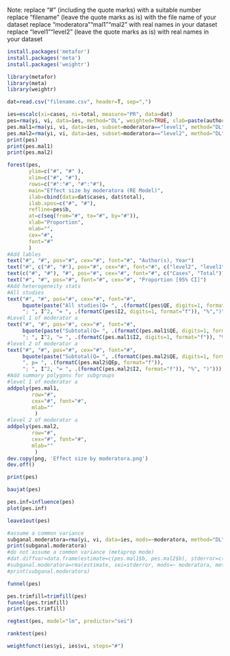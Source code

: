 Note: replace "#" (including the quote marks) with a suitable number
      replace "filename" (leave the quote marks as is) with the file name of your dataset
      replace "moderatora""mal1""mal2" with real names in your dataset
      replace "level1""level2" (leave the quote marks as is) with real names in your dataset
```r
install.packages('metafor')
install.packages('meta')
install.packages('weightr')
```
```r
library(metafor)
library(meta)
library(weightr)
```
```r
dat=read.csv("filename.csv", header=T, sep=",")
```
```r
ies=escalc(xi=cases, ni=total, measure="PR", data=dat) 
pes=rma(yi, vi, data=ies, method="DL", weighted=TRUE, slab=paste(author, year, sep=","))
pes.mal1=rma(yi, vi, data=ies, subset=moderatora=="level1", method="DL")
pes.mal2=rma(yi, vi, data=ies, subset=moderatora=="level2", method="DL")
print(pes)
print(pes.mal1)
print(pes.mal2)
```
```r
forest(pes,
       ylim=c("#", "#" ),
       xlim=c("#", "#"),
       rows=c("#":"#", "#":"#"),
       main="Effect size by moderatora (RE Model)",
       ilab=cbind(data=dat$cases, dat$total),
       ilab.xpos=c("#", "#"),
       refline=pes$b,
       at=c(seq(from="#", to="#", by="#")),
       xlab="Proportion",
       mlab="",
       cex="#",
       font="#"
       )
#Add lables
text("#", "#", pos="#", cex="#", font="#", "Author(s), Year")
text("#", c("#", "#"), pos="#", cex="#", font="#", c("level2", "level1"))
text(c("#", "#"), "#", pos="#", cex="#", font="#", c("Cases", "Total"))
text("#", "#", pos="#", font="#", cex="#", "Proportion [95% CI]")
#Add heterogeneity stats
#All studies
text("#", "#", pos="#", cex="#", font="#",
     bquote(paste("All studies(Q= ", .(formatC(pes$QE, digits=1, format="f")), ", df= ", .(pes$k - pes$p), ", p= ", .(formatC(pes$QEp,    format="f")), 
     "; ", I^2, "= ", .(formatC(pes$I2, digits=1, format="f")), "%",")")))
#Level 1 of moderator a
text("#", "#", pos="#", cex="#", font="#",
     bquote(paste("Subtotal(Q= ", .(formatC(pes.mal1$QE, digits=1, format="f")), ", df= ", .(pes.mal1$k - pes.mal1$p), ", p= ", .(formatC(pes.mal1$QEp, format="f")),
     "; ", I^2, "= ", .(formatC(pes.mal1$I2, digits=1, format="f")), "%",")")))
#level 2 of moderator a
text("#", "#", pos="#", cex="#", font="#",
     bquote(paste("Subtotal(Q= ", .(formatC(pes.mal2$QE, digits=1, format="f")), ", df= ", .(pes.mal2$k - pes.mal2$p), 
     ", p= ", .(formatC(pes.mal2$QEp, format="f")), 
     "; ", I^2, "= ", .(formatC(pes.mal2$I2, format="f")), "%", ")")))
#Add summary polygons for subgroups
#level 1 of moderator a
addpoly(pes.mal1,
        row="#",
        cex="#", font="#",
        mlab=""
         )
#level 2 of moderator a
addpoly(pes.mal2, 
        row="#", 
        cex="#", font="#",
        mlab=""  
         )
dev.copy(png, 'Effect size by moderatora.png')
dev.off()
```
```r
print(pes)
```
```r
baujat(pes)
```
```r
pes.inf=influence(pes)
plot(pes.inf)
```
```r
leave1out(pes)
```
```r
#assume a common variance
subganal.moderatora=rma(yi, vi, data=ies, mods=~moderatora, method="DL")
print(subganal.moderatora)
#do not assume a common variance (metaprop mode)
#dat.diffvar=data.frame(estimate=c(pes.mal1$b, pes.mal2$b), stderror=c(pes.mal1$se, pes.mal2$se), moderatora=c("level1", "level2"), tau2=round(c(pes.mal1$tau2, pes.mal2$tau2), "#"))
#subganal.moderatora=rma(estimate, sei=stderror, mods=~ moderatora, method="FE", data=dat.diffvar, digits=4)
#print(subganal.moderatora)
```
```r
funnel(pes)
```
```r
pes.trimfill=trimfill(pes)
funnel(pes.trimfill)
print(pes.trimfill)
```
```r
regtest(pes, model="lm", predictor="sei")
```
```r
ranktest(pes)
```
```r
weightfunct(ies$yi, ies$vi, steps="#") 
```

